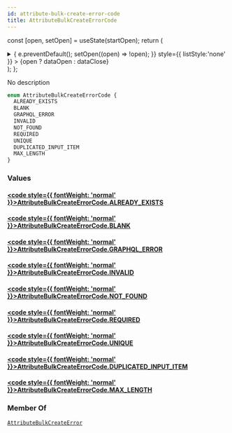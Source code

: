 ```yaml
---
id: attribute-bulk-create-error-code
title: AttributeBulkCreateErrorCode
---
```






const [open, setOpen] = useState(startOpen);
return (
<details {...(open ? { open: true } : {})} className="details" style={{ border:'none', boxShadow:'none', background:'var(--ifm-background-color)' }}>
<summary
onClick={(e) => {
e.preventDefault();
setOpen((open) => !open);
}}
style={{ listStyle:'none' }} >
{open ? dataOpen : dataClose}
</summary>
{open && children}
</details>
);
};

No description

```graphql
enum AttributeBulkCreateErrorCode {
  ALREADY_EXISTS
  BLANK
  GRAPHQL_ERROR
  INVALID
  NOT_FOUND
  REQUIRED
  UNIQUE
  DUPLICATED_INPUT_ITEM
  MAX_LENGTH
}
```

### Values

#### [<code style={{ fontWeight: 'normal' }}>AttributeBulkCreateErrorCode.<b>ALREADY_EXISTS</b></code>](#)

#### [<code style={{ fontWeight: 'normal' }}>AttributeBulkCreateErrorCode.<b>BLANK</b></code>](#)

#### [<code style={{ fontWeight: 'normal' }}>AttributeBulkCreateErrorCode.<b>GRAPHQL_ERROR</b></code>](#)

#### [<code style={{ fontWeight: 'normal' }}>AttributeBulkCreateErrorCode.<b>INVALID</b></code>](#)

#### [<code style={{ fontWeight: 'normal' }}>AttributeBulkCreateErrorCode.<b>NOT_FOUND</b></code>](#)

#### [<code style={{ fontWeight: 'normal' }}>AttributeBulkCreateErrorCode.<b>REQUIRED</b></code>](#)

#### [<code style={{ fontWeight: 'normal' }}>AttributeBulkCreateErrorCode.<b>UNIQUE</b></code>](#)

#### [<code style={{ fontWeight: 'normal' }}>AttributeBulkCreateErrorCode.<b>DUPLICATED_INPUT_ITEM</b></code>](#)

#### [<code style={{ fontWeight: 'normal' }}>AttributeBulkCreateErrorCode.<b>MAX_LENGTH</b></code>](#)

### Member Of

[`AttributeBulkCreateError`](../../../api-reference/attributes/objects/attribute-bulk-create-error.mdx) <Badge class="badge badge--secondary" text="object"/>
